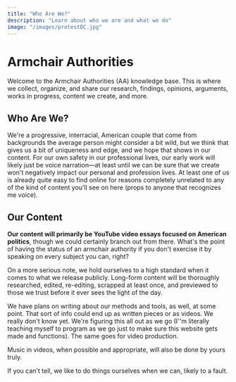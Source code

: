 ```yaml
---
title: "Who Are We?"
description: "Learn about who we are and what we do"
image: "/images/protestDC.jpg"
---
```



# Armchair Authorities

Welcome to the Armchair Authorities (AA) knowledge base. This is where we collect, organize, and share our research, findings, opinions, arguments, works in progress, content we create, and more.

## Who Are We?

We're a progressive, interracial, American couple that come from backgrounds the average person might consider a bit wild, but we think that gives us a bit of uniqueness and edge, and we hope that shows in our content. For our own safety in our professional lives, our early work will likely just be voice narration—at least until we can be sure that we create won't negatively impact our personal and profession lives. At least one of us is already quite easy to find online for reasons completely unrelated to any of the kind of content you'll see on here (props to anyone that recognizes me voice).

## Our Content

**Our content will primarily be YouTube video essays focused on American politics**, though we could certainly branch out from there. What's the point of having the status of an armchair authority if you don't exercise it by speaking on every subject you can, right?

On a more serious note, we hold ourselves to a high standard when it comes to what we release publicly. Long-form content will be thoroughly researched, edited, re-editing, scrapped at least once, and previewed to those we trust before it ever sees the light of the day.

We have plans on writing about our methods and tools, as well, at some point. That sort of info could end up as written pieces or as videos. We really don't know yet. We're figuring this all out as we go (I''m literally teaching myself to program as we go just to make sure this website gets made and functions). The same goes for video production.

Music in videos, when possible and appropriate, will also be done by yours truly.

If you can't tell, we like to do things ourselves when we can, likely to a fault.
